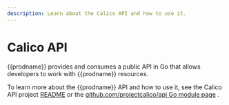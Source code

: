 ```yaml
---
description: Learn about the Calico API and how to use it.
---
```


# Calico API

{{prodname}} provides and consumes a public API in Go that allows
developers to work with {{prodname}} resources.

To learn more about the {{prodname}} API and how to use it, see the Calico API project [README](https://github.com/projectcalico/api/blob/master/README.md) or
the [github.com/projectcalico/api Go module page](https://pkg.go.dev/github.com/projectcalico/api)
.
